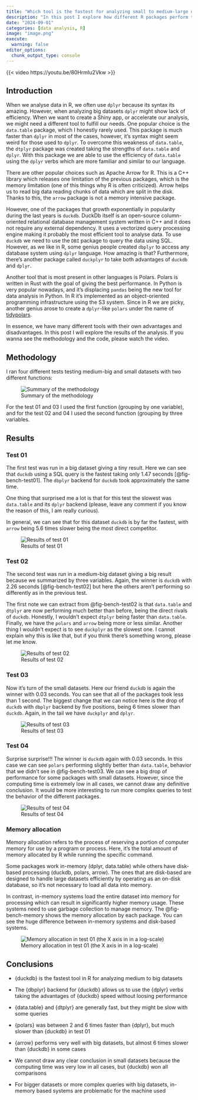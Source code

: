```yaml
---
title: "Which tool is the fastest for analyzing small to medium-large datasets in R?"
description: "In this post I explore how different R packages perform to summarise data"
date: "2024-09-01"
categories: [data analysis, R]
image: "image.png"
execute: 
  warning: false
editor_options: 
  chunk_output_type: console
---
```


{{< video https://youtu.be/80HrmIu2Vkw >}}

## Introduction

When we analyse data in R, we often use `dplyr` because its syntax its amazing. However, when analyzing big datasets `dplyr` might show lack of efficiency. When we want to create a Shiny app, or accelerate our analysis, we might need a different tool to fulfill our needs. One popular choice is the `data.table` package, which I honestly rarely used. This package is much faster than `dplyr` in most of the cases, however, it's syntax might seem weird for those used to `dplyr`. To overcome this weakness of `data.table`, the `dtplyr` package was created taking the strengths of `data.table` and `dplyr`. With this package we are able to use the efficiency of `data.table` using the `dplyr` verbs which are more familiar and similar to our language.

There are other popular choices such as Apache Arrow for R. This is a C++ library which releases one limitation of the previous packages, which is the memory limitation (one of this things why R is often criticized). Arrow helps us to read big data reading chunks of data which are split in the disk. Thanks to this, the `arrow` package is not a memory intensive package.

However, one of the packages that growth exponentially in popularity during the last years is `duckdb`. DuckDb itself is an open-source column-oriented relational database management system written in C++ and it does not require any external dependency. It uses a vectorized query processing engine making it probably the most efficient tool to analyse data. To use `duckdb` we need to use the `DBI` package to query the data using SQL. However, as we like in R, some genius people created `dbplyr` to access any database system using `dplyr` language. How amazing is that? Furthermore, there's another package called `duckplyr` to take both advantages of `duckdb` and `dplyr`.

Another tool that is most present in other languages is Polars. Polars is written in Rust with the goal of giving the best performance. In Python is very popular nowadays, and it's displacing `pandas` being the new tool for data analysis in Python. In R it's implemented as an object-oriented programming infrastructure using the S3 system. Since in R we are picky, another genius arose to create a `dplyr`-like `polars` under the name of [tidypolars](https://github.com/etiennebacher/tidypolars){target="_blank"}.

In essence, we have many different tools with their own advantages and disadvantages. In this post I will explore the results of the analysis. If you wanna see the methodology and the code, please watch the video.

## Methodology

I ran four different tests testing medium-big and small datasets with two different functions:

![Summary of the methodology](/posts/012_benchmarking/methodology.png){#fig-benchmark-methods fig-align="center"}

For the test 01 and 03 I used the first function (grouping by one variable), and for the test 02 and 04 I used the second function (grouping by three variables.

## Results

### Test 01

The first test was run in a big dataset giving a tiny result. Here we can see that `duckdb` using a SQL query is the fastest taking only 1.47 seconds [@fig-bench-test01]. The `dbplyr` backend for `duckdb` took approximately the same time.

One thing that surprised me a lot is that for this test the slowest was `data.table` and its `dplyr` backend (please, leave any comment if you know the reason of this, I am really curious).

In general, we can see that for this dataset `duckdb` is by far the fastest, with `arrow` being 5.6 times slower being the most direct competitor.

![Results of test 01](/posts/012_benchmarking/result_01.png){#fig-bench-test01 fig-align="center"}

### Test 02

The second test was run in a medium-big dataset giving a big result because we summarized by three variables. Again, the winner is `duckdb` with 2.26 seconds [@fig-bench-test02] but here the others aren't performing so differently as in the previous test.

The first note we can extract from @fig-bench-test02 is that `data.table` and `dtplyr` are now performing much better than before, being the direct rivals of `duckdb`. Honestly, I wouldn't expect `dtplyr` being faster than `data.table`. Finally, we have the `polars` and `arrow` being more or less similar. Another thing I wouldn't expect is to see `duckplyr` as the slowest one. I cannot explain why this is like that, but if you think there's something wrong, please let me know.

![Results of test 02](/posts/012_benchmarking/result_02.png){#fig-bench-test02 fig-align="center"}

### Test 03

Now it's turn of the small datasets. Here our friend `duckdb` is again the winner with 0.03 seconds. You can see that all of the packages took less than 1 second. The biggest change that we can notice here is the drop of `duckdb` with `dbplyr` backend by five positions, being 6 times slower than `duckdb`. Again, in the tail we have `duckplyr` and `dplyr`.

![Results of test 03](/posts/012_benchmarking/result_03.png){#fig-bench-test03 fig-align="center"}

### Test 04

Surprise surprise!!! The winner is `duckdb` again with 0.03 seconds. In this case we can see `polars` performing slightly better than `data.table`, behavior that we didn't see in @fig-bench-test03. We can see a big drop of performance for some packages with small datasets. However, since the computing time is extremely low in all cases, we cannot draw any definitive conclusion. It would be more interesting to run more complex queries to test the behavior of the different packages.

![Results of test 04](/posts/012_benchmarking/result_04.png){#fig-bench-test04 fig-align="center"}

### Memory allocation

Memory allocation refers to the process of reserving a portion of computer memory for use by a program or process. Here, it's the total amount of memory allocated by R while running the specific command.

Some packages work in-memory (dplyr, data.table) while others have disk-based processing (duckdb, polars, arrow). The ones that are disk-based are designed to handle large datasets efficiently by operating as an on-disk database, so it's not necessary to load all data into memory.

In contrast, in-memory systems load the entire dataset into memory for processing which can result in significantly higher memory usage. These systems need to use garbage collection to manage memory. The @fig-bench-memory shows the memory allocation by each package. You can see the huge difference between in-memory systems and disk-based systems.

![Memory allocation in test 01 (the X axis in in a log-scale)](/posts/012_benchmarking/memory_alloc.png){#fig-bench-memory fig-align="center"}

## Conclusions

-   {duckdb} is the fastest tool in R for analyzing medium to big datasets

-   The {dbplyr} backend for {duckdb} allows us to use the {dplyr} verbs taking the advantages of {duckdb} speed without loosing performance

-   {data.table} and {dtplyr} are generally fast, but they might be slow with some queries

-   {polars} was between 2 and 6 times faster than {dplyr}, but much slower than {duckdb} in test 01

-   {arrow} performs very well with big datasets, but almost 6 times slower than {duckdb} in some cases

-   We cannot draw any clear conclusion in small datasets because the computing time was very low in all cases, but {duckdb} won all comparisons

-   For bigger datasets or more complex queries with big datasets, in-memory based systems are problematic for the machine used
